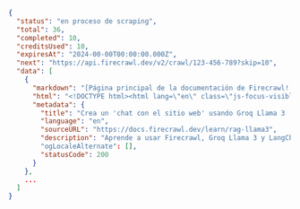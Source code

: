 ```json Raspando
{
  "status": "en proceso de scraping",
  "total": 36,
  "completed": 10,
  "creditsUsed": 10,
  "expiresAt": "2024-00-00T00:00:00.000Z",
  "next": "https://api.firecrawl.dev/v2/crawl/123-456-789?skip=10",
  "data": [
    {
      "markdown": "[Página principal de la documentación de Firecrawl![logo claro](https://mintlify.s3-us-west-1.amazonaws.com/firecrawl/logo/light.svg)!...",
      "html": "<!DOCTYPE html><html lang=\"en\" class=\"js-focus-visible lg:[--scroll-mt:9.5rem]\" data-js-focus-visible=\"\">...",
      "metadata": {
        "title": "Crea un 'chat con el sitio web' usando Groq Llama 3 | Firecrawl",
        "language": "en",
        "sourceURL": "https://docs.firecrawl.dev/learn/rag-llama3",
        "description": "Aprende a usar Firecrawl, Groq Llama 3 y LangChain para crear un bot de 'chat con tu sitio web'."
        "ogLocaleAlternate": [],
        "statusCode": 200
      }
    },
    ...
  ]
}
```
